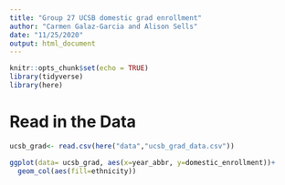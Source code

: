 ```yaml
---
title: "Group 27 UCSB domestic grad enrollment"
author: "Carmen Galaz-Garcia and Alison Sells"
date: "11/25/2020"
output: html_document
---
```


```r
knitr::opts_chunk$set(echo = TRUE)
library(tidyverse)
library(here)

```

# Read in the Data

```r
ucsb_grad<- read.csv(here("data","ucsb_grad_data.csv"))
```

 
```r
ggplot(data= ucsb_grad, aes(x=year_abbr, y=domestic_enrollment))+
  geom_col(aes(fill=ethnicity))

```


